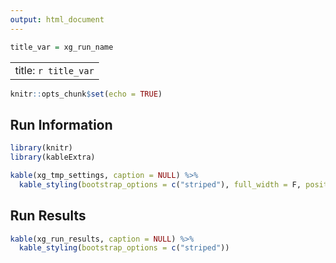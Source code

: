 ```yaml
---
output: html_document
---
```


```r
title_var = xg_run_name
```

---
title: `r title_var`
---

```r
knitr::opts_chunk$set(echo = TRUE)
```

<style>
body {
    position: absolute;
    left: 0px;}
</style>

## Run Information

```r
library(knitr)
library(kableExtra)
```

```r
kable(xg_tmp_settings, caption = NULL) %>%
  kable_styling(bootstrap_options = c("striped"), full_width = F, position = "left")
```

## Run Results

```r
kable(xg_run_results, caption = NULL) %>%
  kable_styling(bootstrap_options = c("striped"))
```
